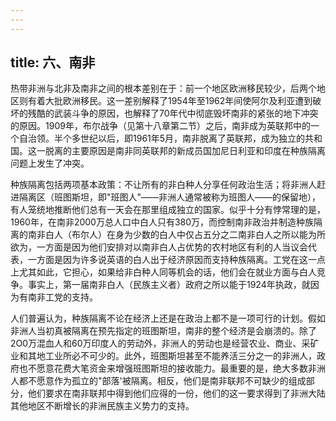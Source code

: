 ```yaml
---
---
---
```

title: 六、南非
---



热带非洲与北非及南非之间的根本差别在于：前一个地区欧洲移民较少，后两个地区则有着大批欧洲移民。这一差别解释了1954年至1962年间使阿尔及利亚遭到破坏的残酷的武装斗争的原因，也解释了70年代中彻底毁坏南非的紧张的地下冲突的原因。1909年，布尔战争（见第十八章第二节）之后，南非成为英联邦中的一个自治领。半个多世纪以后，即1961年5月，南非脱离了英联邦，成为独立的共和国。这一脱离的主要原因是南非同英联邦的新成员国加尼日利亚和印度在种族隔离问题上发生了冲突。

种族隔离包括两项基本政策：不让所有的非白种人分享任何政治生活；将非洲人赶进隔离区（班图斯坦，即"班图人"——非洲人通常被称为班图人——的保留地），有人笼统地推断他们总有一天会在那里组成独立的国家。似乎十分有悖常理的是，1960年，在南非2000万总人口中白人只有380万，而控制南非政治并制造种族隔离的南非白人（布尔人）在身为少数的白人中仅占五分之二南非白人之所以能为所欲为，一方面是因为他们安排对以南非白人占优势的农村地区有利的人当议会代表，一方面是因为许多说英语的白人出于经济原因而支持种族隔离。工党在这一点上尤其如此，它担心，如果给非白种人同等机会的话，他们会在就业方面与白人竞争。事实上，第一届南非白人（民族主义者）政府之所以能于1924年执政，就因为有南非工党的支持。

人们普遍认为，种族隔离不论在经济上还是在政治上都不是一项可行的计划。假如非洲人当初真被隔离在预先指定的班图斯坦，南非的整个经济是会崩溃的。除了2O0万混血人和60万印度人的劳动外，非洲人的劳动也是经营农业、商业、采矿业和其地工业所必不可少的。此外，班图斯坦甚至不能养活三分之一的非洲人，政府也不愿意花费大笔资金来增强班图斯坦的接收能力。最重要的是，绝大多数非洲人都不愿意作为孤立的"部落'被隔离。相反，他们是南非联邦不可缺少的组成部分，他们要求在南非联邦中得到他们应得的一份，他们的这一要求得到了非洲大陆其他地区不断增长的非洲民族主义势力的支持。